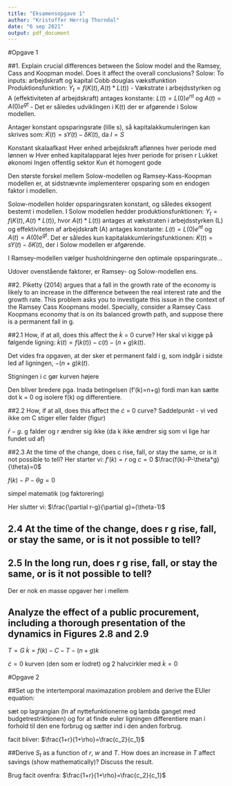 ```yaml
---
title: "Eksamensopgave 1"
author: "Kristoffer Herrig Thorndal"
date: "6 sep 2021"
output: pdf_document
---
```


#Opgave 1

##1. Explain crucial differences between the Solow model and the Ramsey, Cass and Koopman model. Does it affect the overall conclusions?
Solow:
To inputs: arbejdskraft og kapital
Cobb douglas vækstfunktion
Produktionsfunktion: $Y_t=f(K(t), A(t)*L(t))$
  - Vækstrate i arbejdsstyrken og A (effektiviteten af arbejdskraft) antages konstante: $L(t)=L(0)e^{nt}$ og $A(t)=A(0)e^{gt}$
  - Det er således udviklingen i K(t) der er afgørende i Solow modellen.

Antager konstant opsparingsrate (lille s), så kapitalakkumuleringen kan skrives som: $\dot{K}(t)=sY(t)-\delta K(t)$, da $I=S$

Konstant skalaafkast
Hver enhed arbejdskraft aflønnes hver periode med lønnen w
Hver enhed kapitalapparat lejes hver periode for prisen r
Lukket økonomi
Ingen offentlig sektor
Kun ét homogent gode


Den største forskel mellem Solow-modellen og Ramsey-Kass-Koopman modellen er, at sidstnævnte implementerer opsparing som en endogen faktor i modellen.

Solow-modellen holder opsparingsraten konstant, og således eksogent bestemt i modellen.
I Solow modellen hedder produktionsfunktionen: $Y_t=f(K(t), A(t)*L(t))$, hvor $A(t)*L(t))$ antages at vækstraten i arbejdsstyrken (L) og effektiviteten af arbejdskraft (A) antages konstante: $L(t)=L(0)e^{nt}$ og $A(t)=A(0)e^{gt}$. Det er således kun kapitalakkumleringsfunktionen: $\dot{K}(t)=sY(t)-\delta K(t)$, der i Solow modellen er afgørende.

I Ramsey-modellen vælger husholdningerne den optimale opsparingsrate...

Udover ovenstående faktorer, er Ramsey- og Solow-modellen ens.

##2.  Piketty (2014) argues that a fall in the growth rate of the economy is likely to an increase in the difference between the real interest rate and the growth rate. This problem asks you to investigate this issue in the context of the Ramsey Cass Koopmans model. Specially, consider a Ramsey Cass Koopmans economy that is on its balanced growth path, and suppose there is a permanent fall in g.

##2.1  How, if at all, does this affect the $\dot k$ = 0 curve?
Her skal vi kigge på følgende ligning: $\dot{k}(t)=f(k(t))-c(t)-(n+g)k(t)$.

Det vides fra opgaven, at der sker et permanent fald i g, som indgår i sidste led af ligningen, $-(n+g)k(t)$. 

Stigningen i c gør kurven højere

Den bliver bredere pga. Inada betingelsen (f'(k)=n+g) fordi man kan sætte dot k = 0 og isolere f(k) og differentiere.

##2.2 How, if at all, does this affect the $\dot c$ = 0 curve?
Saddelpunkt - vi ved ikke om C stiger eller falder (figur)

$\bar{r}-g$. g falder og r ændrer sig ikke (da k ikke ændrer sig som vi lige har fundet ud af)

##2.3 At the time of the change, does c rise, fall, or stay the same, or is it not possible to tell?
Her starter vi:
$f'(k)=r$ og $c=0$
$\frac{f(k)-P-\theta*g}{\theta}=0$

$f(k)-P-\theta g=0$

simpel matematik (og faktorering)

Her slutter vi:
$\frac{\partial r-g}{\partial g}=(\theta-1)$

## 2.4 At the time of the change, does r g rise, fall, or stay the same, or is it not possible to tell?


## 2.5 In the long run, does r g rise, fall, or stay the same, or is it not possible to tell? 
Der er nok en masse opgaver her i mellem

## Analyze the effect of a public procurement, including a thorough presentation of the dynamics in Figures 2.8 and 2.9
$T=G$
$\dot{k}=f(k)-C-T-(n+g)k$

$\dot{c}=0$ kurven (den som er lodret) og 2 halvcirkler med $\dot{k}=0$



#Opgave 2


##Set up the intertemporal maximazation problem and derive the EUler equation:

sæt op lagrangian (ln af nyttefunktionerne og lambda ganget med budgetrestriktionen) og for at finde euler ligningen differentiere man i forhold til den ene forbrug og sætter ind i den anden forbrug.

facit bliver:
$\frac{1+r}{1+\rho}=\frac{c_2}{c_1}$

##Derive $S_t$ as a function of $r$, $w$ and $T$. How does an increase in $T$ affect savings (show mathematically)? Discuss the result.

Brug facit ovenfra: $\frac{1+r}{1+\rho}=\frac{c_2}{c_1}$
